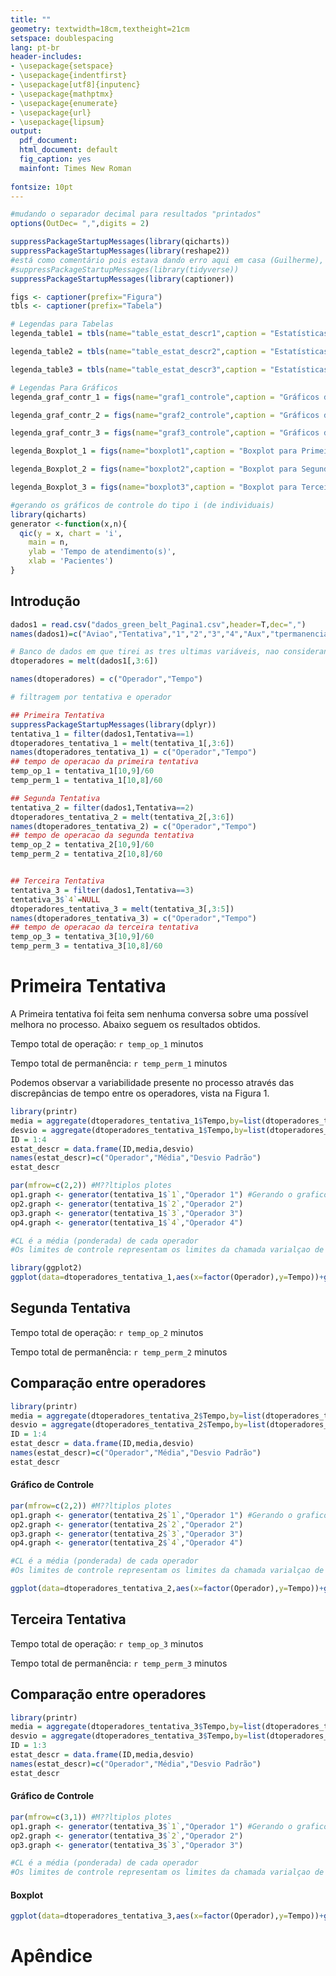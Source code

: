 ```yaml
---
title: ""
geometry: textwidth=18cm,textheight=21cm
setspace: doublespacing
lang: pt-br
header-includes:
- \usepackage{setspace}
- \usepackage{indentfirst}
- \usepackage[utf8]{inputenc}
- \usepackage{mathptmx}
- \usepackage{enumerate}
- \usepackage{url} 
- \usepackage{lipsum}
output:
  pdf_document:
  html_document: default
  fig_caption: yes
  mainfont: Times New Roman
  
fontsize: 10pt
---
```


\begin{titlepage}
\begin{center}
\thispagestyle{empty}
\begin{figure}[!htb]
\begin{center}
\begin{minipage}[b]{0.5\linewidth}
\begin{center}
\end{center}
\end{minipage}
\begin{minipage}[b]{0.7\linewidth}
\begin{center}
\vspace*{1cm}
 {\large \bf Universidade Estadual de Campinas\\[5pt]
Instituto de Matemática, Estatística e Computação Cientifica\\[3pt]
Departamento de Estatística}
\end{center}
\end{minipage}
\end{center}
\end{figure}
\vspace*{\stretch{1}}
\begin{center}
\vspace*{5cm}
{\huge \bf Relatório Tarefa 4 - ME610\\[7pt]}
\end{center}
\vspace*{\stretch{1}}
\begin{center}
\vspace*{4cm}
{\Large \bf Bruno Miranda Garcia  RA:148388 \\ Danilo Joanelli Silva Silveira  RA:145814 \\ Eliane Ramos de Siqueira  RA:155233 \\ Guilherme Pazian  RA:160323 \\ Henrique Capatto  RA:146406 \\ 	Mariana Racioni Gonçalves  RA:136907 \\ Murilo Salgado Razoli  RA:150987 \\
Wellington Takao Tanaka  RA:093259 \break
}\\[3pt]
{\large \bf Professor: Ademir José Petenate}\\[5pt]
\end{center}
\vspace*{\stretch{1}}
\vspace*{\stretch{1}}
\end{center}
\end{titlepage}

\onehalfspacing
\newpage

```r
#mudando o separador decimal para resultados "printados"
options(OutDec= ",",digits = 2)
```



```r
suppressPackageStartupMessages(library(qicharts))
suppressPackageStartupMessages(library(reshape2))
#está como comentário pois estava dando erro aqui em casa (Guilherme), então tem que chamar os pacotes um a um antes de usa-los.
#suppressPackageStartupMessages(library(tidyverse))
suppressPackageStartupMessages(library(captioner))
```

```r
figs <- captioner(prefix="Figura")
tbls <- captioner(prefix="Tabela")

# Legendas para Tabelas
legenda_table1 = tbls(name="table_estat_descr1",caption = "Estatísticas Descritivas para Primeira Tentativa")

legenda_table2 = tbls(name="table_estat_descr2",caption = "Estatísticas Descritivas para Segunda Tentativa")

legenda_table3 = tbls(name="table_estat_descr3",caption = "Estatísticas Descritivas para Terceira Tentativa")

# Legendas Para Gráficos
legenda_graf_contr_1 = figs(name="graf1_controle",caption = "Gráficos de Controle para Primeira Tentativa")

legenda_graf_contr_2 = figs(name="graf2_controle",caption = "Gráficos de Controle para Segunda Tentativa")

legenda_graf_contr_3 = figs(name="graf3_controle",caption = "Gráficos de Controle para Terceira Tentativa")

legenda_Boxplot_1 = figs(name="boxplot1",caption = "Boxplot para Primeira Tentativa")

legenda_Boxplot_2 = figs(name="boxplot2",caption = "Boxplot para Segunda Tentativa")

legenda_Boxplot_3 = figs(name="boxplot3",caption = "Boxplot para Terceira Tentativa")
```

```r
#gerando os gráficos de controle do tipo i (de individuais)
library(qicharts)
generator <-function(x,n){
  qic(y = x, chart = 'i',    
    main = n, 
    ylab = 'Tempo de atendimento(s)',
    xlab = 'Pacientes')
}

```

## Introdução

```r
dados1 = read.csv("dados_green_belt_Pagina1.csv",header=T,dec=",")
names(dados1)=c("Aviao","Tentativa","1","2","3","4","Aux","tpermanencia","Toperacao")

# Banco de dados em que tirei as tres ultimas variáveis, nao considerando tentativa, enm o aviao
dtoperadores = melt(dados1[,3:6])

names(dtoperadores) = c("Operador","Tempo")

# filtragem por tentativa e operador

## Primeira Tentativa
suppressPackageStartupMessages(library(dplyr))
tentativa_1 = filter(dados1,Tentativa==1)
dtoperadores_tentativa_1 = melt(tentativa_1[,3:6])
names(dtoperadores_tentativa_1) = c("Operador","Tempo")
## tempo de operacao da primeira tentativa
temp_op_1 = tentativa_1[10,9]/60
temp_perm_1 = tentativa_1[10,8]/60

## Segunda Tentativa
tentativa_2 = filter(dados1,Tentativa==2)
dtoperadores_tentativa_2 = melt(tentativa_2[,3:6])
names(dtoperadores_tentativa_2) = c("Operador","Tempo")
## tempo de operacao da segunda tentativa
temp_op_2 = tentativa_2[10,9]/60
temp_perm_2 = tentativa_2[10,8]/60


## Terceira Tentativa
tentativa_3 = filter(dados1,Tentativa==3)
tentativa_3$`4`=NULL
dtoperadores_tentativa_3 = melt(tentativa_3[,3:5])
names(dtoperadores_tentativa_3) = c("Operador","Tempo")
## tempo de operacao da terceira tentativa
temp_op_3 = tentativa_3[10,9]/60
temp_perm_3 = tentativa_3[10,8]/60

```


#  Primeira Tentativa 

A Primeira tentativa foi feita sem nenhuma conversa sobre uma possível melhora no processo. Abaixo seguem os resultados obtidos.

Tempo total de operação: `r temp_op_1` minutos

Tempo total de permanência: `r temp_perm_1` minutos

Podemos observar a variabilidade presente no processo através das discrepâncias de tempo entre os operadores, vista na Figura 1.



```r
library(printr)
media = aggregate(dtoperadores_tentativa_1$Tempo,by=list(dtoperadores_tentativa_1$Operador),mean)$x
desvio = aggregate(dtoperadores_tentativa_1$Tempo,by=list(dtoperadores_tentativa_1$Operador),sd)$x
ID = 1:4
estat_descr = data.frame(ID,media,desvio) 
names(estat_descr)=c("Operador","Média","Desvio Padrão")
estat_descr
```

\begin{center}
`r legenda_table1`
\end{center}

\newpage

```r
par(mfrow=c(2,2)) #M??ltiplos plotes 
op1.graph <- generator(tentativa_1$`1`,"Operador 1") #Gerando o grafico
op2.graph <- generator(tentativa_1$`2`,"Operador 2")
op3.graph <- generator(tentativa_1$`3`,"Operador 3")
op4.graph <- generator(tentativa_1$`4`,"Operador 4")

#CL é a média (ponderada) de cada operador
#Os limites de controle representam os limites da chamada varialçao de causa comum inerente ao processo.

```
\begin{center}
`r legenda_graf_contr_1`
\end{center}

```r
library(ggplot2)
ggplot(data=dtoperadores_tentativa_1,aes(x=factor(Operador),y=Tempo))+geom_boxplot(outlier.shape = 20, outlier.size =2.5,outlier.color ="red")+theme_bw()+xlab("Operador")
```

\begin{center}
`r legenda_Boxplot_1`
\end{center}


\newpage
## Segunda Tentativa

Tempo total de operação: `r temp_op_2` minutos

Tempo total de permanência: `r temp_perm_2` minutos

## Comparação entre operadores

```r
library(printr)
media = aggregate(dtoperadores_tentativa_2$Tempo,by=list(dtoperadores_tentativa_2$Operador),mean)$x
desvio = aggregate(dtoperadores_tentativa_2$Tempo,by=list(dtoperadores_tentativa_2$Operador),sd)$x
ID = 1:4
estat_descr = data.frame(ID,media,desvio) 
names(estat_descr)=c("Operador","Média","Desvio Padrão")
estat_descr
```



#### Gráfico de Controle

```r
par(mfrow=c(2,2)) #M??ltiplos plotes 
op1.graph <- generator(tentativa_2$`1`,"Operador 1") #Gerando o grafico
op2.graph <- generator(tentativa_2$`2`,"Operador 2")
op3.graph <- generator(tentativa_2$`3`,"Operador 3")
op4.graph <- generator(tentativa_2$`4`,"Operador 4")

#CL é a média (ponderada) de cada operador
#Os limites de controle representam os limites da chamada varialçao de causa comum inerente ao processo.

```


```r
ggplot(data=dtoperadores_tentativa_2,aes(x=factor(Operador),y=Tempo))+geom_boxplot(outlier.shape = 20, outlier.size =2,outlier.color ="red")+theme_bw()+xlab("Operador")
```

\newpage
## Terceira Tentativa

Tempo total de operação: `r temp_op_3` minutos

Tempo total de permanência: `r temp_perm_3` minutos

## Comparação entre operadores


```r
library(printr)
media = aggregate(dtoperadores_tentativa_3$Tempo,by=list(dtoperadores_tentativa_3$Operador),mean)$x
desvio = aggregate(dtoperadores_tentativa_3$Tempo,by=list(dtoperadores_tentativa_3$Operador),sd)$x
ID = 1:3
estat_descr = data.frame(ID,media,desvio) 
names(estat_descr)=c("Operador","Média","Desvio Padrão")
estat_descr
```


#### Gráfico de Controle

```r
par(mfrow=c(3,1)) #M??ltiplos plotes 
op1.graph <- generator(tentativa_3$`1`,"Operador 1") #Gerando o grafico
op2.graph <- generator(tentativa_3$`2`,"Operador 2")
op3.graph <- generator(tentativa_3$`3`,"Operador 3")

#CL é a média (ponderada) de cada operador
#Os limites de controle representam os limites da chamada varialçao de causa comum inerente ao processo.

```

#### Boxplot

```r
ggplot(data=dtoperadores_tentativa_3,aes(x=factor(Operador),y=Tempo))+geom_boxplot(outlier.shape = 20, outlier.size =2,outlier.color ="red")+theme_bw()+xlab("Operador")
```


# Apêndice


